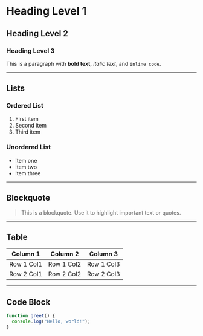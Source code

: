 # Heading Level 1
## Heading Level 2
### Heading Level 3

This is a paragraph with **bold text**, *italic text*, and `inline code`.

---

## Lists

### Ordered List
1. First item
2. Second item
3. Third item

### Unordered List
- Item one
- Item two
- Item three

---

## Blockquote

> This is a blockquote. Use it to highlight important text or quotes.

---

## Table

| Column 1   | Column 2   | Column 3   |
|------------|------------|------------|
| Row 1 Col1 | Row 1 Col2 | Row 1 Col3 |
| Row 2 Col1 | Row 2 Col2 | Row 2 Col3 |

---

## Code Block

```javascript
function greet() {
  console.log("Hello, world!");
}

